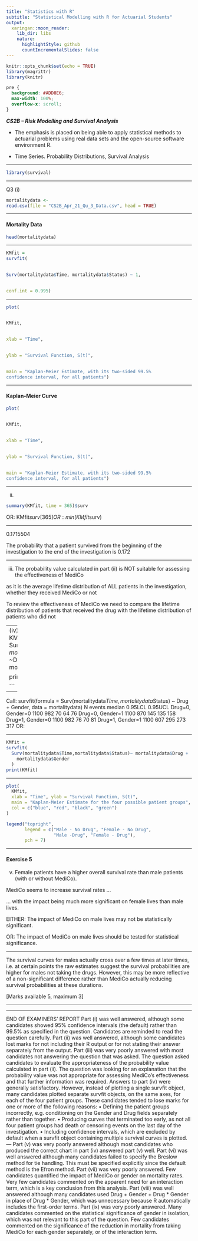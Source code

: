 ```yaml
---
title: "Statistics with R"
subtitle: "Statistical Modelling with R for Actuarial Students"
output:
  xaringan::moon_reader:
    lib_dir: libs
    nature:
      highlightStyle: github
      countIncrementalSlides: false
---
```


```r
knitr::opts_chunk$set(echo = TRUE)
library(magrittr)
library(knitr)


```

```css
pre {
  background: #ADD8E6;
  max-width: 100%;
  overflow-x: scroll;
}
```

***CS2B – Risk Modelling and Survival Analysis ***


* The emphasis is placed on being able to apply statistical methods to actuarial problems using real data sets and the open-source software environment R. 

* Time Series. Probability Distributions, Survival Analysis

---


```r
library(survival)
```

---

Q3
(i)

```r
mortalitydata <- 
read.csv(file = "CS2B_Apr_21_Qu_3_Data.csv", head = TRUE)
```


---

#### Mortality Data

```r
head(mortalitydata)
```

---


```r
KMfit = 
survfit( 
 

Surv(mortalitydata$Time, mortalitydata$Status) ~ 1, 
 

conf.int = 0.995) 
```

--- 


```r
plot( 
 

KMfit, 
 

xlab = "Time", 
 

ylab = "Survival Function, S(t)", 
 

main = "Kaplan-Meier Estimate, with its two-sided 99.5% 
confidence interval, for all patients") 
```


---


#### Kaplan-Meier Curve
```r
plot( 
 

KMfit, 
 

xlab = "Time", 
 

ylab = "Survival Function, S(t)", 
 

main = "Kaplan-Meier Estimate, with its two-sided 99.5% 
confidence interval, for all patients") 
```


---
 

(ii)

```r
summary(KMfit, time = 365)$surv
```

OR:
KMfit$surv[365]
OR:
min(KMfit$surv) 
 
---

 
 0.1715504 
 



The probability that a patient survived from the beginning of the investigation to the end of 
the investigation is 0.172 
 
---

(iii)
The probability value calculated in part (ii) is NOT suitable for assessing the effectiveness of 
MediCo 
 

as it is the average lifetime distribution of ALL patients in the investigation, whether they
received MediCo or not 
 

To review the effectiveness of MediCo we need to compare the lifetime distribution of 
patients that received the drug with the lifetime distribution of patients who did not 
 


---
(iv)
#### Exercise 4
```r
KMfit = 
survfit(  Surv(mortalitydata$Time,mortalitydata$Status) ~Drug+Gender, 
    data = mortalitydata
    ) 
 
print(KMfit)

```
---

Call: survfit(formula = Surv(mortalitydata$Time, 
mortalitydata$Status) ~ 
 Drug + Gender, data = mortalitydata)
N events median 0.95LCL 0.95UCL
Drug=0, Gender=0 1100 982 70 64 76
Drug=0, Gender=1 1100 870 145 135 158
Drug=1, Gender=0 1100 982 76 70 81
Drug=1, Gender=1 1100 607 295 273 317
OR:

---

```r
KMfit = 
survfit( 
  Surv(mortalitydata$Time,mortalitydata$Status)~ mortalitydata$Drug +
    mortalitydata$Gender
  ) 
print(KMfit)

```


---


```r
plot( 
  KMfit,
  xlab = "Time", ylab = "Survival Function, S(t)", 
  main = "Kaplan-Meier Estimate for the four possible patient groups", 
  col = c("blue", "red", "black", "green")
)

legend("topright", 
       legend = c("Male - No Drug", "Female - No Drug", 
                  "Male -Drug", "Female - Drug"), 
       pch = 7)


```

--- 

#### Exercise 5
(v)
Female patients have a higher overall survival rate than male patients (with or without 
MediCo). 
 

MediCo seems to increase survival rates … 
 

… with the impact being much more significant on female lives than male lives. 
 

EITHER:
The impact of MediCo on male lives may not be statistically significant.


OR:
The impact of MediCo on male lives should be tested for statistical significance. 
 
---

The survival curves for males actually cross over a few times at later times, i.e. at certain 
points the raw estimates suggest the survival probabilities are higher for males not taking the 
drugs. However, this may be more reflective of a non-significant difference rather than 
MediCo actually reducing survival probabilities at these durations. 
 

[Marks available 5, maximum 3]

---

---

END OF EXAMINERS’ REPORT
Part (i) was well answered, although some candidates showed 95% confidence 
intervals (the default) rather than 99.5% as specified in the question. Candidates are 
reminded to read the question carefully.
Part (ii) was well answered, although some candidates lost marks for not including 
their R output or for not stating their answer separately from the output.
Part (iii) was very poorly answered with most candidates not answering the question 
that was asked. The question asked candidates to evaluate the appropriateness of the 
probability value calculated in part (ii). The question was looking for an explanation 
that the probability value was not appropriate for assessing MediCo’s effectiveness 
and that further information was required.
Answers to part (iv) were generally satisfactory. However, instead of plotting a single 
survfit object, many candidates plotted separate survfit objects, on the same axes, for 
each of the four patient groups. These candidates tended to lose marks for one or 
more of the following reasons:
• Defining the patient groups incorrectly, e.g. conditioning on the Gender and 
Drug fields separately rather than together.
• Producing curves that terminated too early, as not all four patient groups had 
death or censoring events on the last day of the investigation.
• Including confidence intervals, which are excluded by default when a survfit 
object containing multiple survival curves is plotted.
---
Part (v) was very poorly answered although most candidates who produced the correct 
chart in part (iv) answered part (v) well.
Part (vi) was well answered although many candidates failed to specify the Breslow 
method for tie handling. This must be specified explicitly since the default method is 
the Efron method.
Part (vii) was very poorly answered. Few candidates quantified the impact of MediCo 
or gender on mortality rates. Very few candidates commented on the apparent need 
for an interaction term, which is a key conclusion from this analysis.
Part (viii) was well answered although many candidates used Drug + Gender + Drug 
* Gender in place of Drug * Gender, which was unnecessary because R automatically 
includes the first-order terms.
Part (ix) was very poorly answered. Many candidates commented on the statistical 
significance of gender in isolation, which was not relevant to this part of the question. 
Few candidates commented on the significance of the reduction in mortality from 
taking MediCo for each gender separately, or of the interaction term.
